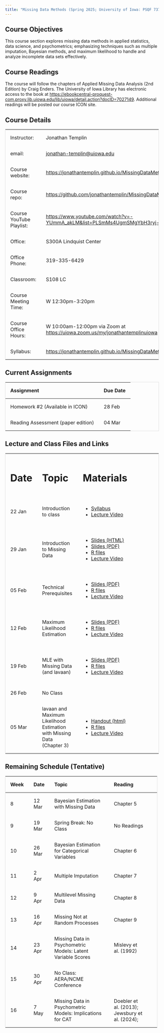 ```yaml
---
title: "Missing Data Methods (Spring 2025; University of Iowa: PSQF 7375)"
---
```


## Course Objectives

This course section explores missing data methods in applied statistics, data science, and psychometrics; emphasizing techniques such as multiple imputation, Bayesian methods, and maximum likelihood to handle and analyze incomplete data sets effectively.

## Course Readings

The course will follow the chapters of Applied Missing Data Analysis (2nd Edition) by Craig Enders. The University of Iowa Library has electronic access to the book at <https://ebookcentral-proquest-com.proxy.lib.uiowa.edu/lib/uiowa/detail.action?docID=7027149>. Additional readings will be posted our course ICON site.

## Course Details

+--------------------------+---------------------------------------------------------------------------------------+
| Instructor:              | Jonathan Templin                                                                      |
+--------------------------+---------------------------------------------------------------------------------------+
| email:                   | [jonathan-templin\@uiowa.edu](mailto:jonathan-templin@uiowa.edu)                      |
+--------------------------+---------------------------------------------------------------------------------------+
| Course website:          | <https://jonathantemplin.github.io/MissingDataMethods2025/>                           |
+--------------------------+---------------------------------------------------------------------------------------+
| Course repo:             | <https://github.com/jonathantemplin/MissingDataMethods2025>                           |
+--------------------------+---------------------------------------------------------------------------------------+
| Course YouTube Playlist: | <https://www.youtube.com/watch?v=-YUmmA_akLM&list=PLSmMs4UgmSMgYbH3ryj-BTk7F7WWbgWPO> |
+--------------------------+---------------------------------------------------------------------------------------+
| Office:                  | S300A Lindquist Center                                                                |
+--------------------------+---------------------------------------------------------------------------------------+
| Office Phone:            | 319-335-6429                                                                          |
+--------------------------+---------------------------------------------------------------------------------------+
| Classroom:               | S108 LC                                                                               |
+--------------------------+---------------------------------------------------------------------------------------+
| Course Meeting Time:     | W 12:30pm-3:20pm                                                                      |
+--------------------------+---------------------------------------------------------------------------------------+
| Course Office Hours:     | W 10:00am-12:00pm via Zoom at <https://uiowa.zoom.us/my/jonathantemplinuiowa>         |
+--------------------------+---------------------------------------------------------------------------------------+
| Syllabus:                | <https://jonathantemplin.github.io/MissingDataMethods2025/s25mdm_syllabus.html>       |
+--------------------------+---------------------------------------------------------------------------------------+

## Current Assignments

| Assignment                         | Due Date |
|------------------------------------|----------|
| Homework #2 (Available in ICON)    | 28 Feb   |
| Reading Assessment (paper edition) | 04 Mar   |

## Lecture and Class Files and Links

```{=html}
<style>
table {
  border-collapse: collapse;
  width: 100%;
  border: 1px solid #ddd;
}

th, td {
  text-align: left;
  padding: 16px;
}
</style>
```

+------------+------------------------------------------------------------------------+------------------------------------------------------------------------------------------------------------------------------------------------------------------------------+
| # Date     | # Topic                                                                | # Materials                                                                                                                                                                  |
+------------+------------------------------------------------------------------------+------------------------------------------------------------------------------------------------------------------------------------------------------------------------------+
| 22 Jan     | Introduction to class                                                  | -   [Syllabus](https://jonathantemplin.github.io/MissingDataMethods2025/s25mdm_syllabus.html)                                                                                |
|            |                                                                        | -   [Lecture Video](https://www.youtube.com/watch?v=-YUmmA_akLM&list=PLSmMs4UgmSMgYbH3ryj-BTk7F7WWbgWPO)                                                                     |
+------------+------------------------------------------------------------------------+------------------------------------------------------------------------------------------------------------------------------------------------------------------------------+
| 29 Jan     | Introduction to Missing Data                                           | -   [Slides (HTML)](https://jonathantemplin.github.io/MissingDataMethods2025/_lectures/01_Introduction_to_Missing_Data/01_Introduction_Missing_Data_S2025.html#/title-slide) |
|            |                                                                        | -   [Slides (PDF)](https://jonathantemplin.github.io/MissingDataMethods2025/_lectures/01_Introduction_to_Missing_Data/01_Introduction_Missing_Data_S2025.pdf)                |
|            |                                                                        | -   [R files](https://github.com/jonathantemplin/MissingDataMethods2025/tree/main/_lectures/01_Introduction_to_Missing_Data)                                                 |
|            |                                                                        | -   [Lecture Video](https://youtu.be/UbO_SZXaTcg)                                                                                                                            |
+------------+------------------------------------------------------------------------+------------------------------------------------------------------------------------------------------------------------------------------------------------------------------+
| 05 Feb     | Technical Prerequisites                                                | -   [Slides (PDF)](https://jonathantemplin.github.io/MissingDataMethods2025/_lectures/02_Technical_Prerequisites/02_Technical_Prerequisites_S2025.pdf)                       |
|            |                                                                        | -   [R files](https://github.com/jonathantemplin/MissingDataMethods2025/tree/main/_lectures/02_Technical_Prerequisites)                                                      |
|            |                                                                        | -   [Lecture Video](https://youtu.be/LVLebx5hweI)                                                                                                                            |
+------------+------------------------------------------------------------------------+------------------------------------------------------------------------------------------------------------------------------------------------------------------------------+
| 12 Feb     | Maximum Likelihood Estimation                                          | -   [Slides (PDF)](https://jonathantemplin.github.io/MissingDataMethods2025/_lectures/03_Maximum_Likelihood_Estimation/03_Maximum_Likelihood_Estimation_S2025.pdf)           |
|            |                                                                        | -   [R files](https://github.com/jonathantemplin/MissingDataMethods2025/tree/main/_lectures/03_Maximum_Likelihood_Estimation)                                                |
|            |                                                                        | -   [Lecture Video](https://youtu.be/e4iMA0XB9qw)                                                                                                                            |
+------------+------------------------------------------------------------------------+------------------------------------------------------------------------------------------------------------------------------------------------------------------------------+
| 19 Feb     | MLE with Missing Data (and lavaan)                                     | -   [Slides (PDF)](https://jonathantemplin.github.io/MissingDataMethods2025/_lectures/04_lavaan_and_Missing_Data_Using_MLEs/04_lavaan_and_Missing_Data_Using_MLE_S2025.pdf)  |
|            |                                                                        | -   [R files](https://github.com/jonathantemplin/MissingDataMethods2025/tree/main/_lectures/04_lavaan_and_Missing_Data_Using_MLEs)                                           |
|            |                                                                        | -   [Lecture Video](https://youtu.be/e4iMA0XB9qw)                                                                                                                            |
+------------+------------------------------------------------------------------------+------------------------------------------------------------------------------------------------------------------------------------------------------------------------------+
| 26 Feb     | No Class                                                               |                                                                                                                                                                              |
+------------+------------------------------------------------------------------------+------------------------------------------------------------------------------------------------------------------------------------------------------------------------------+
| 05 Mar     | lavaan and Maximum Likelihood Estimation with Missing Data (Chapter 3) | -   [Handout (html)](https://jonathantemplin.github.io/MissingDataMethods2025/_lectures/05_Missing_Data_with_MLEs/05_MLE_with_Missing_Data.html)                             |
|            |                                                                        | -   [R files](https://github.com/jonathantemplin/MissingDataMethods2025/tree/main/_lectures/05_Missing_Data_with_MLEs)                                                       |
|            |                                                                        | -   [Lecture Video](https://youtu.be/o8G5bN-6QSg)                                                                                                                            |
+------------+------------------------------------------------------------------------+------------------------------------------------------------------------------------------------------------------------------------------------------------------------------+

## Remaining Schedule (Tentative)

+----------+----------+-------------------------------------------------------------+------------------------------------------------+
| Week     | Date     | Topic                                                       | Reading                                        |
+==========+==========+=============================================================+================================================+
| 8        | 12 Mar   | Bayesian Estimation with Missing Data                       | Chapter 5                                      |
+----------+----------+-------------------------------------------------------------+------------------------------------------------+
| 9        | 19 Mar   | Spring Break: No Class                                      | No Readings                                    |
+----------+----------+-------------------------------------------------------------+------------------------------------------------+
| 10       | 26 Mar   | Bayesian Estimation for Categorical Variables               | Chapter 6                                      |
+----------+----------+-------------------------------------------------------------+------------------------------------------------+
| 11       | 2 Apr    | Multiple Imputation                                         | Chapter 7                                      |
+----------+----------+-------------------------------------------------------------+------------------------------------------------+
| 12       | 9 Apr    | Multilevel Missing Data                                     | Chapter 8                                      |
+----------+----------+-------------------------------------------------------------+------------------------------------------------+
| 13       | 16 Apr   | Missing Not at Random Processes                             | Chapter 9                                      |
+----------+----------+-------------------------------------------------------------+------------------------------------------------+
| 14       | 23 Apr   | Missing Data in Psychometric Models: Latent Variable Scores | Mislevy et al. (1992)                          |
+----------+----------+-------------------------------------------------------------+------------------------------------------------+
| 15       | 30 Apr   | No Class: AERA/NCME Conference                              |                                                |
+----------+----------+-------------------------------------------------------------+------------------------------------------------+
| 16       | 7 May    | Missing Data in Psychometric Models: Implications for CAT   | Doebler et al. (2013); Jewsbury et al. (2024); |
+----------+----------+-------------------------------------------------------------+------------------------------------------------+

